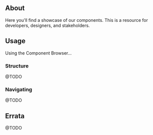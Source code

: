 ## About

Here you'll find a showcase of our components. This is a resource for developers, designers, and stakeholders.

## Usage

Using the Component Browser...

### Structure

@TODO

### Navigating

@TODO

## Errata

@TODO
